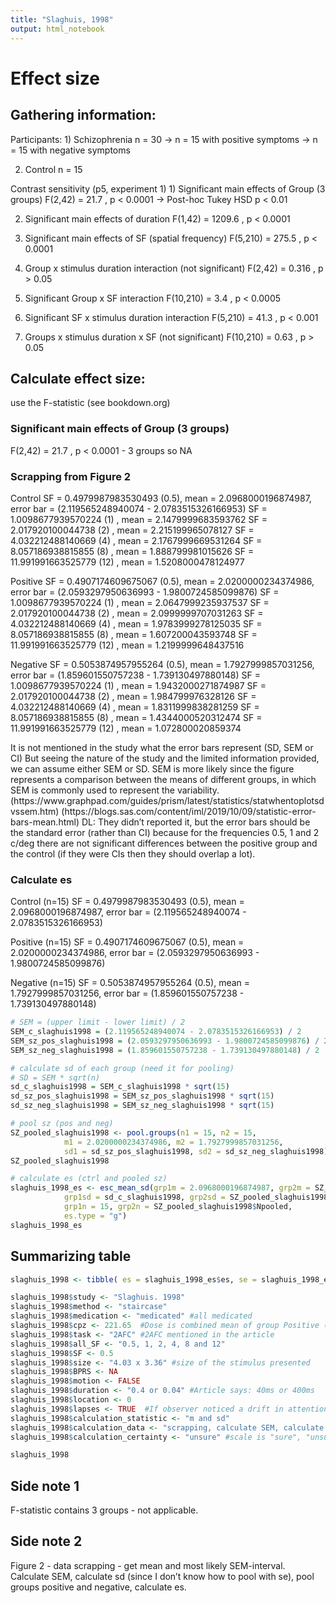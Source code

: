 ```yaml
---
title: "Slaghuis, 1998"
output: html_notebook
---
```


# Effect size

## Gathering information:

Participants: 
1) Schizophrenia
  n = 30
    -> n = 15 with positive symptoms
    -> n = 15 with negative symptoms

2) Control
  n = 15


Contrast sensitivity (p5, experiment 1)
1) Significant main effects of Group (3 groups)
  F(2,42) = 21.7 , p < 0.0001
    -> Post-hoc Tukey HSD
    p < 0.01

2) Significant main effects of duration
  F(1,42) = 1209.6 , p < 0.0001

3) Significant main effects of SF (spatial frequency)
  F(5,210) = 275.5 , p < 0.0001

4) Group x stimulus duration interaction (not significant)
  F(2,42) = 0.316 , p > 0.05
  
5) Significant Group x SF interaction
  F(10,210) = 3.4 , p < 0.0005

6) Significant SF x stimulus duration interaction
  F(5,210) = 41.3 , p < 0.001

7) Groups x stimulus duration x SF (not significant)
  F(10,210) = 0.63 , p > 0.05
  


## Calculate effect size:
  use the F-statistic (see bookdown.org)
  
### Significant main effects of Group (3 groups)
  F(2,42) = 21.7 , p < 0.0001
- 3 groups so NA

### Scrapping from Figure 2
Control
SF = 0.4979987983530493 (0.5), mean = 2.0968000196874987, error bar = (2.119565248940074 - 2.0783515326166953)
SF = 1.0098677939570224 (1)  , mean = 2.1479999683593762
SF = 2.017920100044738  (2)  , mean = 2.215199965078127
SF = 4.032212488140669  (4)  , mean = 2.1767999669531264
SF = 8.057186938815855  (8)  , mean = 1.888799981015626
SF = 11.991991663525779 (12) , mean = 1.5208000478124977

Positive
SF = 0.4907174609675067 (0.5), mean = 2.0200000234374986, error bar = (2.0593297950636993 - 1.9800724585099876)
SF = 1.0098677939570224 (1)  , mean = 2.0647999235937537
SF = 2.017920100044738  (2)  , mean = 2.0999999707031263
SF = 4.032212488140669  (4)  , mean = 1.9783999278125035
SF = 8.057186938815855  (8)  , mean = 1.607200043593748
SF = 11.991991663525779 (12) , mean = 1.2199999648437516

Negative
SF = 0.5053874957955264 (0.5), mean = 1.7927999857031256, error bar = (1.859601550757238 - 1.739130497880148)
SF = 1.0098677939570224 (1)  , mean = 1.9432000271874987
SF = 2.017920100044738  (2)  , mean = 1.984799976328126
SF = 4.032212488140669  (4)  , mean = 1.8311999838281259
SF = 8.057186938815855  (8)  , mean = 1.4344000520312474
SF = 11.991991663525779 (12) , mean = 1.072800020859374


It is not mentioned in the study what the error bars represent (SD, SEM or CI)
But seeing the nature of the study and the limited information provided, we can assume either SEM or SD. SEM is more likely since the figure represents a comparison between the means of different groups, in which SEM is commonly used to represent the variability.
(https://www.graphpad.com/guides/prism/latest/statistics/statwhentoplotsdvssem.htm)
(https://blogs.sas.com/content/iml/2019/10/09/statistic-error-bars-mean.html)
DL: They didn’t reported it, but the error bars should be the standard error (rather than CI) because for the frequencies 0.5, 1 and 2 c/deg there are not significant differences between the positive group and the control (if they were CIs then they should overlap a lot). 


### Calculate es
Control (n=15)
SF = 0.4979987983530493 (0.5), mean = 2.0968000196874987, error bar = (2.119565248940074 - 2.0783515326166953)

Positive (n=15)
SF = 0.4907174609675067 (0.5), mean = 2.0200000234374986, error bar = (2.0593297950636993 - 1.9800724585099876)

Negative (n=15)
SF = 0.5053874957955264 (0.5), mean = 1.7927999857031256, error bar = (1.859601550757238 - 1.739130497880148)
```r
# SEM = (upper limit - lower limit) / 2
SEM_c_slaghuis1998 = (2.119565248940074 - 2.0783515326166953) / 2
SEM_sz_pos_slaghuis1998 = (2.0593297950636993 - 1.9800724585099876) / 2
SEM_sz_neg_slaghuis1998 = (1.859601550757238 - 1.739130497880148) / 2

# calculate sd of each group (need it for pooling)
# SD = SEM * sqrt(n)
sd_c_slaghuis1998 = SEM_c_slaghuis1998 * sqrt(15)
sd_sz_pos_slaghuis1998 = SEM_sz_pos_slaghuis1998 * sqrt(15)
sd_sz_neg_slaghuis1998 = SEM_sz_neg_slaghuis1998 * sqrt(15)

# pool sz (pos and neg)
SZ_pooled_slaghuis1998 <- pool.groups(n1 = 15, n2 = 15,   
            m1 = 2.0200000234374986, m2 = 1.7927999857031256,    
            sd1 = sd_sz_pos_slaghuis1998, sd2 = sd_sz_neg_slaghuis1998)  
SZ_pooled_slaghuis1998

# calculate es (ctrl and pooled sz)
slaghuis_1998_es <- esc_mean_sd(grp1m = 2.0968000196874987, grp2m = SZ_pooled_slaghuis1998$Mpooled, 
            grp1sd = sd_c_slaghuis1998, grp2sd = SZ_pooled_slaghuis1998$SDpooled, 
            grp1n = 15, grp2n = SZ_pooled_slaghuis1998$Npooled, 
            es.type = "g")
slaghuis_1998_es
```


## Summarizing table

```r
slaghuis_1998 <- tibble( es = slaghuis_1998_es$es, se = slaghuis_1998_es$se ) 

slaghuis_1998$study <- "Slaghuis. 1998"
slaghuis_1998$method <- "staircase"  
slaghuis_1998$medication <- "medicated" #all medicated
slaghuis_1998$cpz <- 221.65  #Dose is combined mean of group Positive (201.1) and Negative (242.2)
slaghuis_1998$task <- "2AFC" #2AFC mentioned in the article
slaghuis_1998$all_SF <- "0.5, 1, 2, 4, 8 and 12"
slaghuis_1998$SF <- 0.5 
slaghuis_1998$size <- "4.03 x 3.36" #size of the stimulus presented
slaghuis_1998$BPRS <- NA
slaghuis_1998$motion <- FALSE 
slaghuis_1998$duration <- "0.4 or 0.04" #Article says: 40ms or 400ms
slaghuis_1998$location <- 0 
slaghuis_1998$lapses <- TRUE  #If observer noticed a drift in attention, the trial was repeated.
slaghuis_1998$calculation_statistic <- "m and sd"  
slaghuis_1998$calculation_data <- "scrapping, calculate SEM, calculate sd, pooling"
slaghuis_1998$calculation_certainty <- "unsure" #scale is "sure", "unsure", "very unsure"

slaghuis_1998
```

## Side note 1
F-statistic contains 3 groups - not applicable.

## Side note 2
Figure 2 - data scrapping - get mean and most likely SEM-interval. Calculate SEM, calculate sd (since I don't know how to pool with se), pool groups positive and negative, calculate es.

